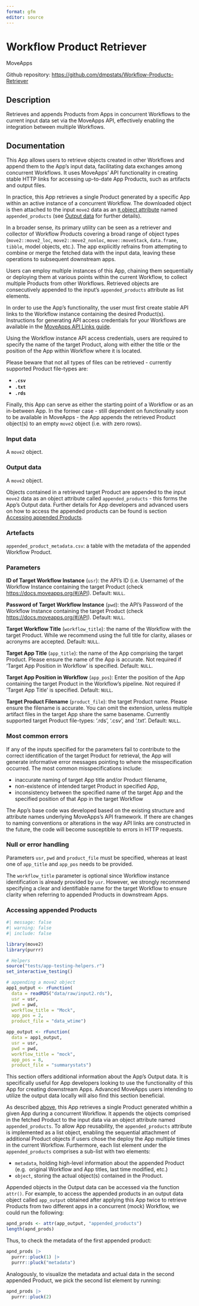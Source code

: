 ```yaml
---
format: gfm
editor: source
---
```


# Workflow Product Retriever

MoveApps

Github repository: <https://github.com/dmpstats/Workflow-Products-Retriever>


## Description

Retrieves and appends Products from Apps in concurrent Workflows to the current
input data set via the MoveApps API, effectively enabling the integration between
multiple Workflows.



## Documentation

This App allows users to retrieve objects created in other Workflows and append
them to the App's input data, facilitating data exchanges among concurrent
Workflows. It uses MoveApps' API functionality in creating stable HTTP links for
accessing up-to-date App Products, such as artifacts and output files.

In practice, this App retrieves a single Product generated by a specific App
within an active instance of a concurrent Workflow. The downloaded object is
then attached to the input `move2` data as an [`R` object
attribute](https://stat.ethz.ch/R-manual/R-devel/library/base/html/attr.html)
named `appended_products` (see [Output data](#output-data) for further details).

In a broader sense, its primary utility can be seen as a retriever and collector
of Workflow Products covering a broad range of object types (`move2::move2_loc`,
`move2::move2_nonloc`, `move::moveStack`, `data.frame`, `tibble`, model
objects, etc.). The app explicitly refrains from attempting to combine or merge
the fetched data with the input data, leaving these operations to subsequent
downstream apps.

Users can employ multiple instances of this App, chaining them sequentially or
deploying them at various points within the current Workflow, to collect
multiple Products from other Workflows. Retrieved objects are consecutively
appended to the input's `appended_products` attribute as list elements.

::: {.callout-important}
In order to use the App's functionality, the user must first create stable API links
to the Workflow instance containing the desired Product(s). Instructions for
generating API access credentials for your Workflows are available in the
[MoveApps API Links guide](https://docs.moveapps.org/#/API).
:::

Using the Workflow instance API access credentials, users are required to specify the
name of the target Product, along with either the title or the position of the
App within Workflow where it is located. 

Please beware that not all types of files can be retrieved - currently supported
Product file-types are:

  - **`.csv`**
  - **`.txt`**
  - **`.rds`**


Finally, this App can serve as either the starting point of a Workflow or as an
in-between App. In the former case - still dependent on functionality soon to be
available in MoveApps - the App appends the retrieved Product object(s) to an
empty  `move2` object (i.e. with zero rows).


### Input data

A `move2` object.


### Output data

A `move2` object. 

Objects contained in a retrieved target Product are appended to the input
`move2` data as an object attribute called `appended_products` - this forms the
App's Output data. Further details for App developers and advanced users on how
to access the appended products can be found is section [Accessing appended
Products](#accessing-appended-products).



### Artefacts

`appended_product_metadata.csv`: a table with the metadata of the appended
Workflow Product.



### Parameters

**ID of Target Workflow Instance** (`usr`): the API's ID (i.e. Username) of the
Workflow Instance containing the target Product (check
<https://docs.moveapps.org/#/API>). Default: `NULL`.


**Password of Target Workflow Instance** (`pwd`): the API's Password of the
Workflow Instance containing the target Product (check
<https://docs.moveapps.org/#/API>). Default: `NULL`.

**Target Workflow Title** (`workflow_title`): the name of the Workflow  with the
target Product. While we recommend using the full title for clarity, aliases or
acronyms are accepted. Default: `NULL`.

**Target App Title** (`app_title`): the name of the App comprising the target
Product. Please ensure the name of the App is accurate. Not required if 'Target
App Position in Workflow' is specified. Default: `NULL`.

**Target App Position in Workflow** (`app_pos`): Enter the position of the App
containing the target Product in the Workflow's pipeline. Not required if
'Target App Title' is specified. Default: `NULL`.

**Target Product Filename** (`product_file`): the target Product name. Please
ensure the filename is accurate. You can omit the extension, unless multiple
artifact files in the target App share the same basename. Currently supported target Product
file-types: '.rds', '.csv', and '.txt'. Default: `NULL`.


### Most common errors

If any of the inputs specified for the parameters fail to contribute to the
correct identification of the target Product for retrieval, the App will
generate informative error messages pointing to where the misspecification
occurred. The most common misspecifications include:

  - inaccurate naming of target App title and/or Product filename, 
  - non-existence of intended target Product in specified App, 
  - inconsistency between the specified name of the target App and the specified 
  position of that App in the target Workflow


::: {.callout-caution}
The App's base code was developed based on the existing structure and attribute
names underlying MoveApps's API framework. If there are changes to naming
conventions or alterations in the way API links are constructed in the future,
the code will become susceptible to errors in HTTP requests.
:::

### Null or error handling

Parameters `usr`, `pwd` and `product_file` must be specified, whereas at least
one of `app_title` and `app_pos` needs to be provided.

The `workflow_title` parameter is optional since Workflow instance
identification is already provided by `usr`. However, we strongly recommend
specifying a clear and identifiable name for the target Workflow to ensure
clarity when referring to appended Products in downstream Apps.


### Accessing appended Products

```r
#| message: false
#| warning: false
#| include: false

library(move2)
library(purrr)

# Helpers
source("tests/app-testing-helpers.r")
set_interactive_testing()

# appending a move2 object
app1_output <- rFunction(
  data = readRDS("data/raw/input2.rds"),
  usr = usr, 
  pwd = pwd, 
  workflow_title = "Mock",
  app_pos = 2, 
  product_file = "data_wtime")

app_output <- rFunction(
  data = app1_output,
  usr = usr, 
  pwd = pwd, 
  workflow_title = "mock",
  app_pos = 8, 
  product_file = "summarystats")

```

This section offers additional information about the App's Output data. It is
specifically useful for App developers looking to use the functionality of
this App for creating downstream Apps. Advanced MoveApps users intending to
utilize the output data locally will also find this section beneficial.

As described [above](#documentation), this App retrieves a single Product
generated whithin a given App during a concurrent Workflow. It appends the
objects comprised in the fetched Product to the input data via an object
attribute named `appended_products`. To allow App reusability, the
`appended_products` attribute is implemented as a list object, enabling the
sequential attachment of additional Product objects if users chose the deploy
the App multiple times in the current Workflow. Furthermore, each list element
under the `appended_products` comprises a sub-list with two elements:

  - `metadata`, holding high-level information about the appended Product (e.g. 
  original Workflow and App titles, last time modified, etc.)
  - `object`, storing the actual object(s) contained in the Product.


Appended objects in the Output data can be accessed via the function `attr()`.
For example, to access the appended products in an output data object called
`app_output` obtained after applying this App twice to retrieve Products from
two different apps in a concurrent (mock) Workflow, we could run the following:

```r
apnd_prods <- attr(app_output, "appended_products")
length(apnd_prods)
```

Thus, to check the metadata of the first appended product:
```r
apnd_prods |> 
  purrr::pluck(1) |> 
  purrr::pluck("metadata")
```
Analogously, to visualize the metadata and actual data in the second appended
Product, we pick the second list element by running:
```r
apnd_prods |> 
  purrr::pluck(2)
```

